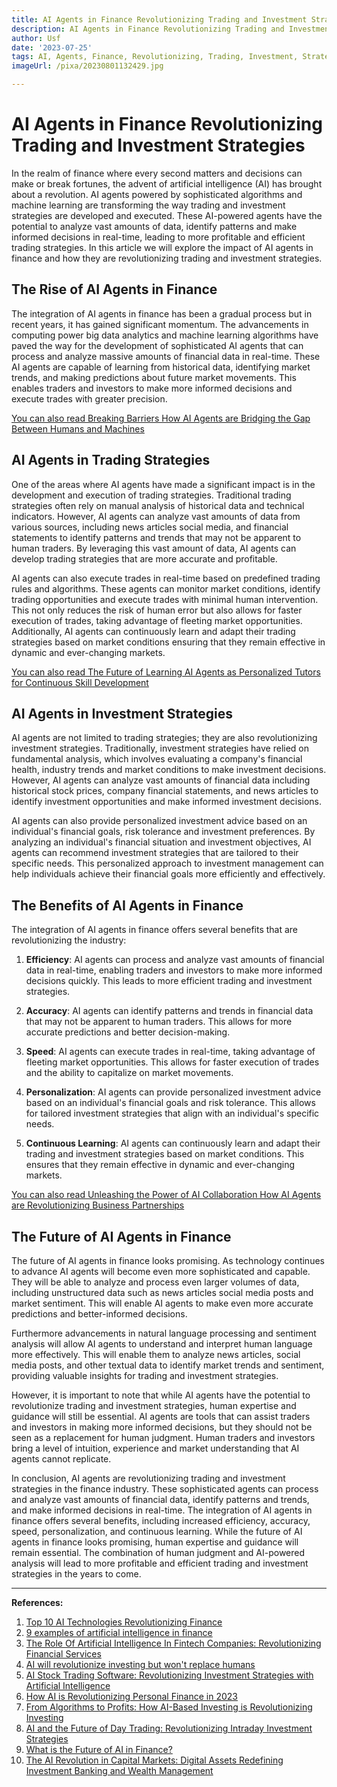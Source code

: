 ```yaml
---
title: AI Agents in Finance Revolutionizing Trading and Investment Strategies
description: AI Agents in Finance Revolutionizing Trading and Investment Strategies
author: Usf
date: '2023-07-25'
tags: AI, Agents, Finance, Revolutionizing, Trading, Investment, Strategies
imageUrl: /pixa/20230801132429.jpg

---
```

#  AI  Agents in Finance Revolutionizing Trading and Investment Strategies

In  the realm of  finance where every second matters and decisions can make or break fortunes, the advent of  artificial intelligence (AI)  has brought about a revolution. AI agents powered by  sophisticated algorithms and machine learning are transforming the way trading and investment strategies are developed  and executed. These AI-powered agents have the potential to analyze vast amounts of data, identify patterns  and  make informed decisions in real-time, leading to more profitable and efficient trading strategies. In this article we will explore the impact of AI agents  in finance and how they are revolutionizing trading and investment strategies.

##  The Rise  of AI Agents  in  Finance

The integration of AI agents in finance has been a gradual process but in recent years,  it has gained significant momentum. The advancements in computing power big data analytics  and machine learning algorithms have paved  the way for the  development of sophisticated AI agents that can  process and analyze massive amounts of financial data in real-time. These AI agents are capable of  learning from historical data, identifying market trends, and making predictions about future market movements. This enables traders and investors to make more informed decisions and execute trades  with greater precision.

[You can also read Breaking Barriers How AI Agents  are Bridging the Gap Between Humans and Machines](Breaking%20Barriers%20How%20AI%20Agents%20are%20Bridging%20the%20Gap%20Between%20Humans%20and%20Machines)


## AI Agents in Trading Strategies

One of the areas where AI agents have made a significant impact is in  the development and execution of trading strategies. Traditional trading strategies often rely on  manual analysis of  historical data and  technical indicators. However,  AI agents can analyze vast amounts of data from various  sources, including news articles social media, and  financial statements to identify patterns and trends that may not be apparent to human traders. By leveraging  this vast amount of data, AI agents can develop trading  strategies that are more accurate and profitable.

AI agents  can also execute trades in real-time based on  predefined trading rules and algorithms. These agents can monitor  market conditions, identify trading opportunities and execute trades with minimal human intervention. This not only reduces the  risk of human error but also allows for faster execution of trades, taking advantage  of fleeting market opportunities. Additionally, AI  agents can continuously learn and adapt their trading strategies based on market conditions ensuring that  they  remain effective in dynamic and ever-changing  markets.

[You  can  also read The Future of Learning AI Agents as Personalized Tutors for Continuous Skill Development](The%20Future%20of%20Learning%20AI%20Agents%20as%20Personalized%20Tutors%20for%20Continuous%20Skill%20Development)


## AI Agents in  Investment Strategies

AI  agents are not limited to trading  strategies;  they are also revolutionizing investment strategies. Traditionally, investment  strategies have relied on fundamental analysis, which  involves evaluating  a company's financial health, industry trends and market conditions to make investment decisions. However, AI agents can analyze vast amounts of financial data including historical stock prices, company financial statements, and news articles to identify investment opportunities and make informed investment decisions.

AI agents can also provide personalized investment advice based on an  individual's financial goals, risk tolerance and investment preferences. By analyzing an individual's financial  situation and investment objectives, AI agents can  recommend investment strategies that are tailored  to their specific needs. This personalized approach  to  investment management can help individuals achieve their financial goals more efficiently and effectively.

## The Benefits of AI Agents in Finance

The integration of AI agents in  finance offers several benefits that are revolutionizing the industry:

1. **Efficiency**: AI agents can process and analyze  vast amounts of financial data in real-time, enabling traders and investors to  make  more informed decisions quickly. This leads to more efficient trading and  investment strategies.

2. **Accuracy**: AI agents can identify  patterns and trends  in financial data that may not be apparent to human traders. This allows for more accurate predictions and better decision-making.

3. **Speed**:  AI agents can execute trades in real-time, taking advantage of fleeting market  opportunities.  This allows  for faster execution  of trades and the ability to capitalize on market movements.

4. **Personalization**: AI  agents can provide personalized investment  advice  based  on  an individual's financial goals and risk tolerance. This allows for tailored investment strategies that align with an individual's specific needs.

5. **Continuous Learning**: AI agents can continuously learn and adapt their trading and investment strategies based on market conditions. This  ensures  that they remain effective in dynamic and ever-changing markets.

[You can also read Unleashing the Power of AI Collaboration How AI Agents are Revolutionizing Business  Partnerships](Unleashing%20the%20Power%20of%20AI%20Collaboration%20How%20AI%20Agents%20are%20Revolutionizing%20Business%20Partnerships)


##  The Future of AI Agents in Finance

The future of AI agents in finance looks promising. As technology continues to advance AI agents will become even more sophisticated  and capable. They will be able  to analyze and process even larger volumes of data, including unstructured data such  as  news  articles social media  posts and market sentiment. This will enable AI agents to make even more accurate predictions and better-informed decisions.

Furthermore advancements in natural language processing and sentiment  analysis will allow AI agents  to understand and interpret human language more  effectively. This will enable them  to analyze news articles, social media posts, and other textual data  to identify market trends and sentiment, providing  valuable insights  for trading and investment strategies.

However, it is important to note that while AI agents have the potential to revolutionize trading and investment strategies, human expertise  and guidance will still be essential. AI agents are tools  that can assist traders and investors in making more informed decisions, but they should not be seen as a replacement for human  judgment. Human  traders and investors bring a level of intuition, experience and market  understanding that AI agents cannot replicate.

In conclusion, AI agents  are revolutionizing trading and investment strategies in the finance industry. These sophisticated agents can process  and analyze vast amounts  of financial data, identify patterns and trends, and make informed decisions in real-time. The integration of AI agents in finance offers several benefits, including increased efficiency,  accuracy, speed, personalization, and continuous learning. While the future of AI agents in finance looks promising, human expertise and guidance will  remain essential. The combination of human judgment and AI-powered analysis will lead to more profitable and efficient trading and investment strategies in the years to come.

---

**References:**

1. [Top  10 AI Technologies Revolutionizing Finance](https://www.linkedin.com/pulse/top-10-ai-technologies-revolutionizing-finance-borahan-salih-%C3%B6zdo%C4%9Fan)
2.  [9 examples of artificial intelligence in finance](https://cointelegraph.com/news/9-examples-of-artificial-intelligence-in-finance)
3. [The Role Of Artificial Intelligence In Fintech Companies: Revolutionizing Financial  Services](https://blockchainmagazine.net/the-role-of-artificial-intelligence-in-fintech-companies-revolutionizing-financial-services/)
4. [AI will revolutionize investing but won't replace humans](https://fortune.com/2023/05/11/ai-investing-human-guidance-morgan-stanley/)
5. [AI Stock Trading Software: Revolutionizing Investment Strategies with Artificial Intelligence](https://rafaai.medium.com/ai-stock-trading-software-revolutionizing-investment-strategies-with-artificial-intelligence-f7fadf68fb8)
6. [How AI  is  Revolutionizing Personal Finance  in 2023](https://www.financemagnates.com/fintech/payments/how-ai-is-revolutionizing-personal-finance-in-2023/)
7.  [From Algorithms to Profits: How AI-Based Investing is Revolutionizing Investing](https://www.investedmom.com/blog-2/how-ai-based-investing-is-revolutionizing-investing)
8. [AI and the  Future of Day Trading: Revolutionizing Intraday Investment  Strategies](https://ts2.space/en/ai-and-the-future-of-day-trading-revolutionizing-intraday-investment-strategies/)
9. [What is the Future of AI in Finance?](https://digitalmahbub.com/future-of-ai-in-finance/)
10. [The AI Revolution in Capital Markets: Digital Assets Redefining Investment Banking and Wealth Management](https://www.dtcc.com/dtcc-connection/articles/2023/may/08/digital-assets-redefining-investment-banking-and-wealth-management)
